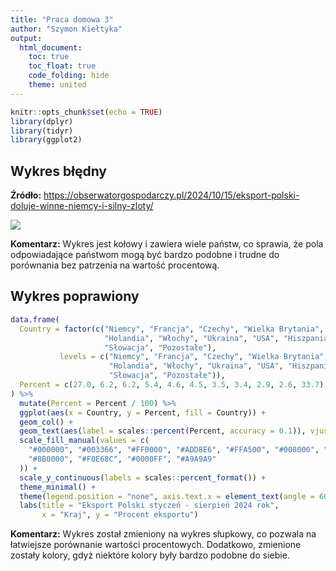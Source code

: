 ---
title: "Praca domowa 3"
author: "Szymon Kiełtyka"
output: 
  html_document:
    toc: true
    toc_float: true
    code_folding: hide
    theme: united
---

```{r setup, include=FALSE}
knitr::opts_chunk$set(echo = TRUE)
library(dplyr)
library(tidyr)
library(ggplot2)
```

## Wykres błędny

**Źródło:** <https://obserwatorgospodarczy.pl/2024/10/15/eksport-polski-doluje-winne-niemcy-i-silny-zloty/>

![](hw3.png)

**Komentarz:** Wykres jest kołowy i zawiera wiele państw, co sprawia, że pola odpowiadające państwom mogą być bardzo podobne i trudne do porównania bez patrzenia na wartość procentową.

## Wykres poprawiony

```{r, message=FALSE}
data.frame(
  Country = factor(c("Niemcy", "Francja", "Czechy", "Wielka Brytania", 
                     "Holandia", "Włochy", "Ukraina", "USA", "Hiszpania", 
                     "Słowacja", "Pozostałe"), 
           levels = c("Niemcy", "Francja", "Czechy", "Wielka Brytania",
                      "Holandia", "Włochy", "Ukraina", "USA", "Hiszpania", 
                      "Słowacja", "Pozostałe")),
  Percent = c(27.0, 6.2, 6.2, 5.4, 4.6, 4.5, 3.5, 3.4, 2.9, 2.6, 33.7)
) %>% 
  mutate(Percent = Percent / 100) %>% 
  ggplot(aes(x = Country, y = Percent, fill = Country)) +
  geom_col() +
  geom_text(aes(label = scales::percent(Percent, accuracy = 0.1)), vjust = -0.3, size = 3.5) +
  scale_fill_manual(values = c(
    "#000000", "#003366", "#FF0000", "#ADD8E6", "#FFA500", "#008000", "#FFFF00",
    "#8B0000", "#F0E68C", "#0000FF", "#A9A9A9"   
  )) +
  scale_y_continuous(labels = scales::percent_format()) +
  theme_minimal() +
  theme(legend.position = "none", axis.text.x = element_text(angle = 60, hjust = 1)) +
  labs(title = "Eksport Polski styczeń - sierpień 2024 rok",
       x = "Kraj", y = "Procent eksportu")

```

**Komentarz:** Wykres został zmieniony na wykres słupkowy, co pozwala na łatwiejsze porównanie wartości procentowych. Dodatkowo, zmienione zostały kolory, gdyż niektóre kolory były bardzo podobne do siebie.
